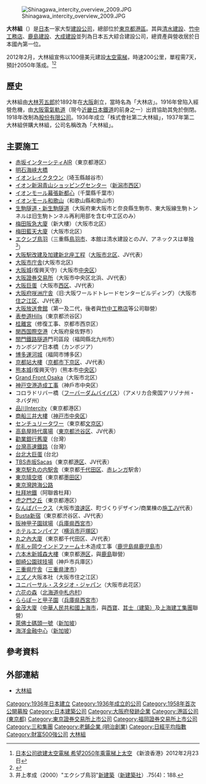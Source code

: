 {{Infobox company 
|name           = 株式會社大林組<br/>{{lang|ja|OBAYASHI CORPORATION}}
|logo           = Obayashi logo.svg
|type           = [[上市公司|上市公司]]
|traded_as      = {{TYO|1802}}<br>[[福岡證券交易所|FSE]]: 1802<br>[[日經平均指數|日經平均指數]]
|founder        = 大林芳五郎
|foundation     = [[日本|日本]][[大阪市|大阪]] ({{Start date|1892|01}})
|location       = [[日本|日本]] 〒108-6101<br/>[[東京都|東京都]][[港區_(東京都)|港區]]港南2丁目15番2號<br/>{{link-ja|品川Intercity|品川インターシティ}}
|key_people     = 大林剛郎（代表取締役会長）<br/>蓮輪賢治（代表取締役社長）
|num_employees  = 12,838 (合併) (於2013年3月31日)
|area_served    = 全世界
|services       = {{ubl|[[建築設計|建築設計]]|[[土木工程|土木工程]]設計|[[建設|建設]] (土木工程和建築施工)|[[工程學|工程學]]|[[房地產|房地產]]}}
|homepage       = {{url|http://www.obayashi.co.jp/}}
|industry       = {{ubl|[[建設|建設]]|[[工程學|工程學]]|[[設計|設計]]}}
|footnotes      = <ref>{{cite web |url=http://www.obayashi.co.jp/english/about/overview/ |title=Obayashi Company Overview |accessdate=March 20, 2014 |archive-url=https://web.archive.org/web/20140125232034/http://www.obayashi.co.jp/english/about/overview/ |archive-date=2014-01-25 |dead-url=yes }}</ref><ref>{{cite web |url=http://www.obayashi.co.jp/english/ir/corporate_report/ir2013en.pdf |title=Obayashi Corporate Report |accessdate=March 20, 2014 |archive-url=https://web.archive.org/web/20170311185210/http://www.obayashi.co.jp/english/ir/corporate_report/ir2013en.pdf |archive-date=2017-03-11 |dead-url=yes }}</ref>
|revenue        = {{profit}} $ 15.399 billion [[US_dollar|USD]] ([[會計年度|FY]] 2012)
                   (¥  1,448 billion [[日圓|JPY]]) ([[會計年度|FY]] 2012)
|net_income     = {{profit}} $ 140.302 million [[US_dollar|USD]] ([[會計年度|FY]] 2012)
                   (¥  13.195 billion [[日圓|JPY]]) ([[會計年度|FY]] 2012)
}}
{{japanese|japanese=大林組|kana=おおばやしぐみ|romaji=Ōbayashigumi}}
[[File:Shinagawa_intercity_overview_2009.JPG|right]]

'''大林組'''（{{jpn|j=株式会社大林組|rm=Kabushiki-gaisha Ōbayashi Gumi}}）是[[日本|日本]]一家大型[[建築業|建設]][[公司|公司]]，總部位於[[東京都|東京都]][[港區_(東京都)|港區]]。其與[[清水建設|清水建設]]、[[竹中工務店|竹中工務店]]、[[鹿島建設|鹿島建設]]、[[大成建設|大成建設]]並列為日本五大綜合建設公司，總資產與營收居於日本國內第一位。

2012年2月，大林組宣佈以100億美元建設[[太空電梯|太空電梯]]，時速200公里，單程需7天，預計2050年落成。<ref>[http://news.sina.com.hk/news/12/1/1/2586054/1.html 日本公司欲建太空電梯 希望2050年乘電梯上太空] {{Wayback|url=http://news.sina.com.hk/news/12/1/1/2586054/1.html |date=20121009233803 }}《新浪香港》2012年2月23日{{死鏈|date={{subst:#time:c}}|
页面没有找到 5秒钟之后将会带您进入新浪首页!
}}</ref><ref>{{cite web|author=川端裕人|title=研究室】研究室に行ってみた。 大林組 宇宙エレベーター 石川洋二|url=http://nationalgeographic.jp/nng/article/20131104/371725/|publisher=Nikkei National Geographic Inc.|accessdate=2015-02-13|archive-date=2015-02-13|archive-url=https://web.archive.org/web/20150213113340/http://nationalgeographic.jp/nng/article/20131104/371725/|dead-url=no}}</ref>

==歷史==
大林組由[[大林芳五郎|大林芳五郎]]於1892年在[[大阪市|大阪]]創立，當時名為「大林店」。1916年曾陷入經營危機，由[[大阪電氣軌道|大阪電氣軌道]]（現今[[近畿日本鐵道|近畿日本鐵道]]的前身之一）出資協助其免於倒閉。1918年改制為[[股份有限公司|股份有限公司]]。1936年成立「株式會社第二大林組」，1937年第二大林組併購大林組，公司名稱改為「大林組」。

== 主要施工 ==
<!--五十音順-->
* [[赤坂インターシティAIR|赤坂インターシティAIR]]（東京都港区）
* [[明石海峡大橋|明石海峡大橋]]
* [[イオンレイクタウン|イオンレイクタウン]]（埼玉縣越谷市）
* [[イオン新潟店|イオン新潟青山ショッピングセンター]]（[[新潟市|新潟市]][[西区_(新潟市)|西区]]）
* [[イオンモール幕張新都心|イオンモール幕張新都心]]（千葉縣千葉市）
* [[イオンモール和歌山|イオンモール和歌山]]（和歌山縣和歌山市）
* [[生駒隧道|生駒隧道・新生駒隧道]]（大阪府東大阪市と奈良縣生駒市、東大阪線生駒トンネルは旧生駒トンネル再利用部を含む中工区のみ）
* [[梅田阪急大廈|梅田阪急大廈]]（新大樓）（大阪市北区）
* [[梅田藍天大廈|梅田藍天大廈]]（大阪市北区）
* [[エクシブ鳥羽|エクシブ鳥羽]]（三重縣[[鳥羽市|鳥羽市]]、本館は清水建設とのJV、アネックスは単独<ref>井上孝成（2000）"エクシブ鳥羽"[[新建築|新建築]]（[[新建築社|新建築社]]）.75(4)：188.</ref>）
* [[大阪站|大阪駅改建及加建新北座工程]]（[[大阪市|大阪市]][[北区_(大阪市)|北区]]、JV代表）
* [[大阪市庁舎|大阪市庁舎]](大阪市北区)
* [[大阪城|大阪城]](復興天守)（大阪市[[中央区_(大阪市)|中央区]]）
* [[大阪證券交易所|大阪證券交易所]]（大阪市中央区北浜、JV代表）
* [[大阪巨蛋|大阪巨蛋]]（大阪市[[西区_(大阪市)|西区]]、JV代表）
* [[大阪府咲洲庁舎|大阪府咲洲庁舎]]（旧:大阪ワールドトレードセンタービルディング）（大阪市[[住之江区|住之江区]]、JV代表）
* [[大阪放送會館|大阪放送會館]]（第一及二代，後者與[[竹中工務店|竹中工務店]]等公司聯營）
* [[表参道Hills|表参道Hills]]（東京都渋谷区）
* [[桂離宮|桂離宮]]（修復工事、京都市西京区）
* [[関西国際空港|関西国際空港]]（大阪府泉佐野市）
* [[關門隧道_(山陽本線)|關門鐵路隧道]]門司區段（福岡縣北九州市）
* カンボジア日本橋（カンボジア）
* [[博多運河城|博多運河城]]（福岡市博多区）
* [[京都站|京都站大樓]]（[[京都市|京都市]][[下京区|下京区]]、JV代表）
* [[熊本城|熊本城]](復興天守)（熊本市[[中央区_(熊本市)|中央区]]）
* [[Grand_Front_Osaka|Grand Front Osaka]]（大阪市北区）
* [[神戶機場|神戸空港造成工事]]（神戶市中央区）
* コロラドリバー橋（[[フーバーダム|フーバーダム]]バイパス）（アメリカ合衆国アリゾナ州・ネバダ州）
* [[品川Intercity|品川Intercity]]（東京都港区）
* [[商船三井大樓|商船三井大樓]]（[[神戸市|神戸市]][[中央区_(神戸市)|中央区]]）
* [[センチュリータワー|センチュリータワー]]（東京都[[文京区|文京区]]）
* [[高島屋時代廣場|高島屋時代廣場]]（[[東京都|東京都]][[渋谷区|渋谷区]]、JV代表）
* [[勸業銀行舊廈|勸業銀行舊廈]]（台灣）
* [[台灣高速鐵路|台灣高速鐵路]]（台灣）
*[[台北大巨蛋|台北大巨蛋]] (台北)
* [[東京放送控股|TBS]][[赤坂Sacas|赤坂Sacas]]（東京都[[港区_(東京都)|港区]]、JV代表）
* [[東京站|東京駅丸の内駅舎]]（東京都[[千代田区|千代田区]]、[[煉瓦|赤レンガ]]駅舎）
* [[東京晴空塔|東京晴空塔]]（東京都[[墨田区|墨田区]]）
* [[東京灣跨海公路|東京灣跨海公路]]
* [[杜拜地鐵|杜拜地鐵]]（阿聯酋杜拜）
* [[虎之門之丘|虎之門之丘]]（東京都港区）
* [[なんばパークス|なんばパークス]]（大阪市[[浪速区|浪速区]]、町づくりデザイン/商業棟の[[施工|施工]]JV代表）
* [[Busta新宿|Busta新宿]]（東京都渋谷区、JV代表）
* [[阪神甲子園球場|阪神甲子園球場]]（[[兵庫県|兵庫県]][[西宮市|西宮市]]）
* [[ホテルエンパイア|ホテルエンパイア]]（[[横浜市|横浜市]][[戸塚区|戸塚区]]）
* [[丸之內大廈|丸之內大廈]]（東京都千代田区、JV代表）
* [[牟礼ヶ岡ウインドファーム|牟礼ヶ岡ウインドファーム]]土木造成工事（[[鹿児島県|鹿児島県]][[鹿児島市|鹿児島市]]）
* [[六本木新城森大樓|六本木新城森大樓]]（東京都[[港区_(東京都)|港区]]，與[[鹿島建設|鹿島]]聯營）
* [[御崎公園球技場|御崎公園球技場]]（神戶市兵庫区）
* [[三重県庁舎|三重県庁舎]]（[[三重県|三重県]][[津市_(日本)|津市]]）
* [[ミズノ|ミズノ]]大阪本社（大阪市住之江区）
* [[ユニバーサル・スタジオ・ジャパン|ユニバーサル・スタジオ・ジャパン]]（大阪市此花区）
* [[六花の森|六花の森]]（[[北海道|北海道]][[中札内村|中札内村]]）
* [[ららぽーと甲子園|ららぽーと甲子園]]（[[兵庫県|兵庫県]][[西宮市|西宮市]]）
* [[金茂大廈|金茂大廈]]（[[中華人民共和國|中華人民共和國]][[上海市|上海市]]，與[[萬喜|西寶]]、[[其士集團|其士（建築）]]及[[上海建工集團|上海建工集團]]聯營）
* [[萊佛士碼頭一號|萊佛士碼頭一號]]（[[新加坡|新加坡]]）
* [[海洋金融中心|海洋金融中心]]（[[新加坡|新加坡]]）

==參考資料==
{{reflist}}

==外部連結==
*{{ja}}[http://www.obayashi.co.jp/ 大林組]{{Wayback|url=http://www.obayashi.co.jp/ |date=20110102020326 }}
{{日經平均指數}}
{{DEFAULTSORT:Obayashigumi}}
{{Portal bar|日本|大阪|東京|經濟|企業}}
[[Category:1936年日本建立|Category:1936年日本建立]]
[[Category:1936年成立的公司|Category:1936年成立的公司]]
[[Category:1958年首次公開募股|Category:1958年首次公開募股]]
[[Category:日本建築公司|Category:日本建築公司]]
[[Category:大阪府發跡企業|Category:大阪府發跡企業]]
[[Category:港區公司_(東京都)|Category:港區公司 (東京都)]]
[[Category:東京證券交易所上市公司|Category:東京證券交易所上市公司]]
[[Category:福岡證券交易所上市公司|Category:福岡證券交易所上市公司]]
[[Category:三和集團|Category:三和集團]]
[[Category:老鋪企業_(明治創業)|Category:老鋪企業 (明治創業)]]
[[Category:日經平均指數|Category:日經平均指數]]
[[Category:財富500強公司|Category:財富500強公司]]
[[Category:大林組|]]